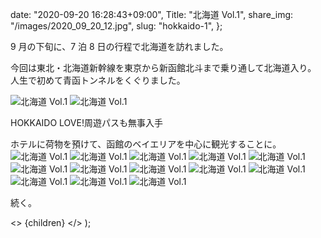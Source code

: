 
  date: "2020-09-20 16:28:43+09:00",
  Title: "北海道 Vol.1",
  share_img: "/images/2020_09_20_12.jpg",
  slug: "hokkaido-1",
};

9 月の下旬に、7 泊 8 日の行程で北海道を訪れました。

今回は東北・北海道新幹線を東京から新函館北斗まで乗り通して北海道入り。<br />人生で初めて青函トンネルをくぐりました。

![北海道 Vol.1](/images/2020_09_20_1.jpg)
![北海道 Vol.1](/images/2020_09_20_2.jpg)

<span className="caption">HOKKAIDO LOVE!周遊パスも無事入手</span>

ホテルに荷物を預けて、函館のベイエリアを中心に観光することに。
![北海道 Vol.1](/images/2020_09_20_3.jpg)
![北海道 Vol.1](/images/2020_09_20_4.jpg)
![北海道 Vol.1](/images/2020_09_20_5.jpg)
![北海道 Vol.1](/images/2020_09_20_6.jpg)
![北海道 Vol.1](/images/2020_09_20_7.jpg)
![北海道 Vol.1](/images/2020_09_20_8.jpg)
![北海道 Vol.1](/images/2020_09_20_9.jpg)
![北海道 Vol.1](/images/2020_09_20_10.jpg)
![北海道 Vol.1](/images/2020_09_20_11.jpg)
![北海道 Vol.1](/images/2020_09_20_12.jpg)
![北海道 Vol.1](/images/2020_09_20_13.jpg)
![北海道 Vol.1](/images/2020_09_20_14.jpg)
![北海道 Vol.1](/images/2020_09_20_15.jpg)

続く。

  <>
    <Head>
      <title>{meta.Title} | 異郷好実</title>
    </Head>
    <PostLayout meta={meta}>{children}</PostLayout>
  </>
);
